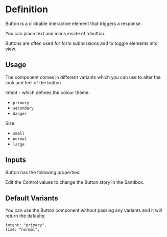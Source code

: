 

<Meta of={ButtonStories} />

# Definition

Button is a clickable interactive element that triggers a response.

You can place text and icons inside of a button.

Buttons are often used for form submissions and to toggle elements into view.

## Usage

The component comes in different variants which you can use to alter the look and feel of the button.

Intent - which defines the colour theme:
- `primary`
- `secondary`
- `danger`

Size:
-  `small`
- `normal`
- `large`



## Inputs

Button has the following properties:

<Controls />

Edit the Control values to change the Button story in the Sandbox.

## Default Variants

You can use the Button component without passing any variants and it will return the dafaults:

```tsx
intent: "primary",
size: "normal",
```
